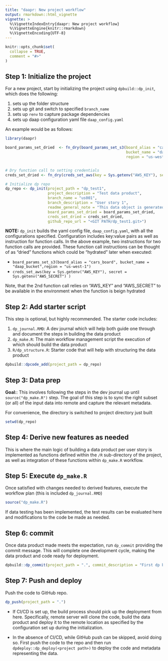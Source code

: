 ```yaml
---
title: "daapr: New project workflow"
output: rmarkdown::html_vignette
vignette: >
  %\VignetteIndexEntry{daapr: New project workflow}
  %\VignetteEngine{knitr::rmarkdown}
  %\VignetteEncoding{UTF-8}
---
```


```r
knitr::opts_chunk$set(
  collapse = TRUE,
  comment = "#>"
)
```


## Step 1: Initialize the project 

For a new project, start by initializing the project using `dpbuild::dp_init`, which does the following:

1. sets up the folder structure
2. sets up git and switch to specified `branch_name`
3. sets up `renv` to capture package dependencies
4. sets up daap configuration yaml file `daap_config.yaml`

An example would be as follows:

```r
library(daapr)

board_params_set_dried  <- fn_dry(board_params_set_s3(board_alias = "cars_board",
                                                      bucket_name = "daap_bucket",
                                                      region = "us-west-1"))


# Dry function call to setting credentials
creds_set_dried <- fn_dry(creds_set_aws(key = Sys.getenv("AWS_KEY"), secret = Sys.getenv("AWS_SECRET") ))

# Initialize dp repo
dp_repo <- dp_init(project_path = "dp_test1",
                   project_description = "Test data product",
                   branch_name = "us001",
                   branch_description = "User story 1",
                   readme_general_note = "This data object is generated for testing purposes",
                   board_params_set_dried = board_params_set_dried,
                   creds_set_dried = creds_set_dried,
                   github_repo_url = "<GIT PATH/dp_test1.git>")

```

**NOTE:** `dp_init` builds the yaml config file, `daap_config.yaml`, with all the configurations specified. Configuration includes key:value pairs as well as instruction for function calls. In the above example, two instructions for two function calls are provided. These function call instructions can be thought of as "dried" functions which could be "hydrated" later when executed:

- `board_params_set_s3(board_alias = "cars_board", bucket_name = "daap_bucket",region = "us-west-1")`
- `creds_set_aws(key = Sys.getenv("AWS_KEY"), secret = Sys.getenv("AWS_SECRET") )`

Note, that the 2nd function call relies on "AWS_KEY" and "AWS_SECRET" to be 
available in the environment when the function is beign hydrated

## Step 2: Add starter script

This step is optional, but highly recommended. The starter code includes:

1. `dp_journal.RMD`: A dev journal which will help both guide one through and document the steps in building the data product
2. `dp_make.R`: The main workflow management script the execution of which should build the data product
3. `R/dp_structure.R`: Starter code that will help with structuring the data product

```r
dpbuild::dpcode_add(project_path = dp_repo)
```


## Step 3: Data prep

**Goal:**: This involves following the steps in the dev journal up until `source("dp_make.R")` step. The goal of this step is to sync the right subset (or all) of the input data into remote and capture the relevant metadata.

For convenience, the directory is switched to project directory just built

```r
setwd(dp_repo)
```


## Step 4: Derive new features as needed

This is where the main logic of building a data product per user story is implemented as functions defined within the `/R` sub-directory of the project, as well as integration of these functions within `dp_make.R` workflow.


## Step 5: Execute `dp_make.R`

Once satisfied with changes needed to derived features, execute the workflow plan (this is included `dp_journal.RMD`)

```r
source("dp_make.R")
```

If data testing has been implemented, the test results can be evaluated here and modifications to the code be made as needed.

## Step 6: commit

Once data product made meets the expectation, run `dp_commit` providing the commit message. This will complete one development cycle, making the data product and code ready for deployment.

```r
dpbuild::dp_commit(project_path = ".", commit_description = "First dp build: only input data")
```


## Step 7: Push and deploy

Push the code to GitHub repo. 

```r
dp_push(project_path = ".")
```

- If CI/CD is set up, the build process should pick up the deployment from here. Specifically, remote server will clone the code, build the data product and deploy it to the remote location as specified by the configuration set up during the initialization. 

- In the absence of CI/CD, while GitHub push can be skipped, avoid doing so. First push the code to the repo and then run `dpdeploy::dp_deploy(<project path>)` to deploy the code and metadata representing the data.

